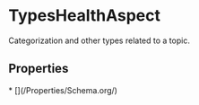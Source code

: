   
# TypesHealthAspect

Categorization and other types related to a topic.

## Properties

<Grid>
* [](/Properties/Schema.org/)
</Grid>

